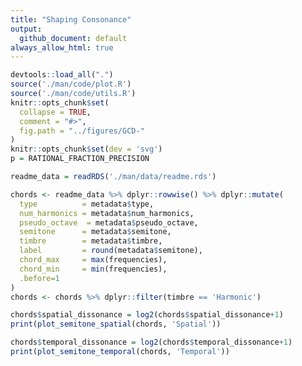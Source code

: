 ```yaml
---
title: "Shaping Consonance"
output:
  github_document: default
always_allow_html: true
---
```

```r
devtools::load_all(".")
source('./man/code/plot.R')
source('./man/code/utils.R')
knitr::opts_chunk$set(
  collapse = TRUE,
  comment = "#>",
  fig.path = "../figures/GCD-"
)
knitr::opts_chunk$set(dev = 'svg')
p = RATIONAL_FRACTION_PRECISION
```

```r
readme_data = readRDS('./man/data/readme.rds')
```

```r
chords <- readme_data %>% dplyr::rowwise() %>% dplyr::mutate(
  type          = metadata$type,
  num_harmonics = metadata$num_harmonics,
  pseudo_octave  = metadata$pseudo_octave,
  semitone      = metadata$semitone,
  timbre        = metadata$timbre,
  label         = round(metadata$semitone),
  chord_max     = max(frequencies),
  chord_min     = min(frequencies),
  .before=1
)
chords <- chords %>% dplyr::filter(timbre == 'Harmonic')
```

```r
chords$spatial_dissonance = log2(chords$spatial_dissonance+1)
print(plot_semitone_spatial(chords, 'Spatial'))
```
```r
chords$temporal_dissonance = log2(chords$temporal_dissonance+1)
print(plot_semitone_temporal(chords, 'Temporal'))
```
